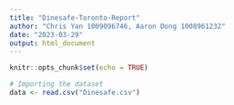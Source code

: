 ```yaml
---
title: "Dinesafe-Toronto-Report"
author: "Chris Yan 1009096746, Aaron Dong 1008961232"
date: "2023-03-29"
output: html_document
---
```


```r
knitr::opts_chunk$set(echo = TRUE)
```

```r
# Importing the dataset
data <- read.csv("Dinesafe.csv")
```

```r

```